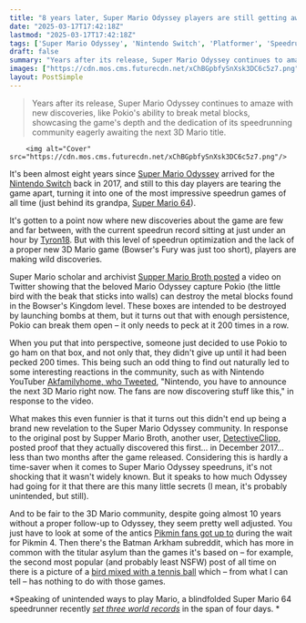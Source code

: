 ```yaml
---
title: "8 years later, Super Mario Odyssey players are still getting awed by the discovery that you can destroy metal crates by turning into a bird and pecking them 200 times"
date: "2025-03-17T17:42:18Z"
lastmod: "2025-03-17T17:42:18Z"
tags: ['Super Mario Odyssey', 'Nintendo Switch', 'Platformer', 'Speedrun', '3D Mario']
draft: false
summary: "Years after its release, Super Mario Odyssey continues to amaze with new discoveries, like Pokio's ability to break metal blocks, showcasing the game's depth and the dedication of its speedrunning community eagerly awaiting the next 3D Mario title."
images: ["https://cdn.mos.cms.futurecdn.net/xChBGpbfySnXsk3DC6c5z7.png"]
layout: PostSimple
---
```

> Years after its release, Super Mario Odyssey continues to amaze with new discoveries, like Pokio's ability to break metal blocks, showcasing the game's depth and the dedication of its speedrunning community eagerly awaiting the next 3D Mario title.


        <img alt="Cover" src="https://cdn.mos.cms.futurecdn.net/xChBGpbfySnXsk3DC6c5z7.png"/>
        
It's been almost eight years since [Super Mario Odyssey](https://www.gamesradar.com/super-mario-odyssey/) arrived for the [Nintendo Switch](https://www.gamesradar.com/platforms/nintendo/nintendo-switch/) back in 2017, and still to this day players are tearing the game apart, turning it into one of the most impressive speedrun games of all time (just behind its grandpa, [Super Mario 64](https://www.gamesradar.com/super-mario-64/)).

It's gotten to a point now where new discoveries about the game are few and far between, with the current speedrun record sitting at just under an hour by [Tyron18](https://www.youtube.com/watch?v=a5JvBtp8ewo&ab_channel=Tyron18). But with this level of speedrun optimization and the lack of a proper new 3D Mario game (Bowser's Fury was just too short), players are making wild discoveries.

Super Mario scholar and archivist [Supper Mario Broth posted](https://x.com/MarioBrothBlog/status/1900993832914768072) a video on Twitter showing that the beloved Mario Odyssey capture Pokio (the little bird with the beak that sticks into walls) can destroy the metal blocks found in the Bowser's Kingdom level. These boxes are intended to be destroyed by launching bombs at them, but it turns out that with enough persistence, Pokio can break them open – it only needs to peck at it 200 times in a row.

When you put that into perspective, someone just decided to use Pokio to go ham on that box, and not only that, they didn't give up until it had been pecked 200 times. This being such an odd thing to find out naturally led to some interesting reactions in the community, such as with Nintendo YouTuber [Akfamilyhome, who Tweeted](https://x.com/Akfamilyhome/status/1901141521279107110), "Nintendo, you have to announce the next 3D Mario right now. The fans are now discovering stuff like this," in response to the video.

What makes this even funnier is that it turns out this didn't end up being a brand new revelation to the Super Mario Odyssey community. In response to the original post by Supper Mario Broth, another user, [DetectiveClipp](https://x.com/DetectiveClipp/status/1901155759854948695), posted proof that they actually discovered this first… in December 2017… less than two months after the game released. Considering this is hardly a time-saver when it comes to Super Mario Odyssey speedruns, it's not shocking that it wasn't widely known. But it speaks to how much Odyssey had going for it that there are this many little secrets (I mean, it's probably unintended, but still).

And to be fair to the 3D Mario community, despite going almost 10 years without a proper follow-up to Odyssey, they seem pretty well adjusted. You just have to look at some of the antics [Pikmin fans got up to](https://www.gamesradar.com/pikmin-4-fans-are-staging-a-times-square-takeover-starting-with-a-twerking-captain-olimar/) during the wait for Pikmin 4. Then there's the Batman Arkham subreddit, which has more in common with the titular asylum than the games it's based on – for example, the second most popular (and probably least NSFW) post of all time on there is a picture of a [bird mixed with a tennis ball](https://www.reddit.com/r/BatmanArkham/comments/1gtfw6g/do_it_while_they_are_asleep/) which – from what I can tell – has nothing to do with those games.

*Speaking of unintended ways to play Mario, a blindfolded Super Mario 64 speedrunner recently *[<em>set three world records</em>](https://www.gamesradar.com/games/super-mario/a-week-after-suffering-webcam-tragedy-blindfolded-super-mario-64-speedrunner-casually-breaks-3-world-records-in-4-days-another-day-in-the-office-another-world-record/)* in the span of four days. *
        